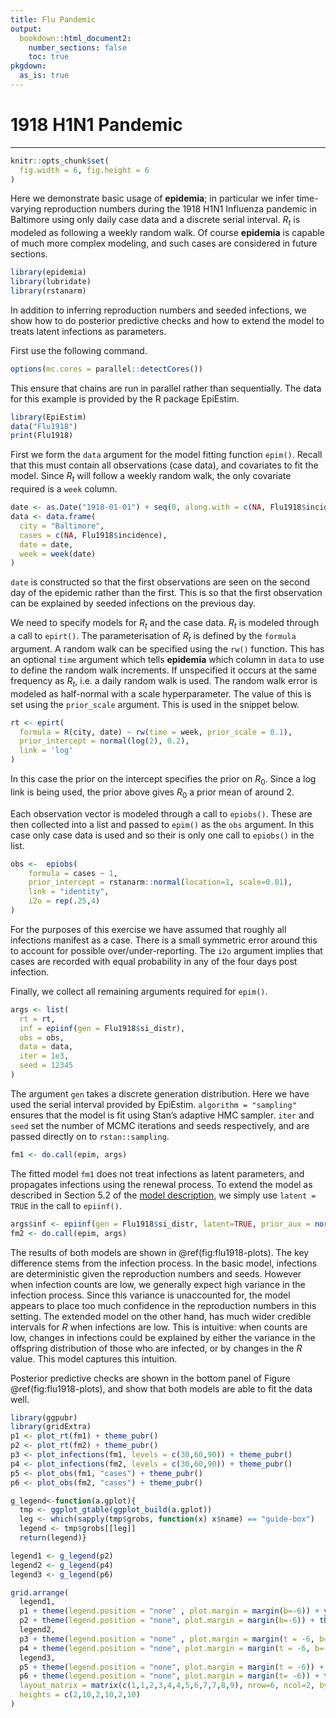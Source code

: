 ```yaml
---
title: Flu Pandemic
output:
  bookdown::html_document2:
    number_sections: false
    toc: true
pkgdown:
  as_is: true
---
```


<style>
.contents .page-header {
    display: none;
  } 
</style>

<div class = "article_container">


# 1918 H1N1 Pandemic 
<hr>

```r
knitr::opts_chunk$set(
  fig.width = 6, fig.height = 6
)
```

Here we demonstrate basic usage of **epidemia**; in particular we infer time-varying
reproduction numbers during the 1918 H1N1 Influenza pandemic in Baltimore using 
only daily case data and a discrete serial interval. $R_t$ is modeled as 
following a weekly random walk. Of course **epidemia** is capable of much more 
complex modeling, and such cases are considered in future sections.

```r
library(epidemia)
library(lubridate)
library(rstanarm)
```

In addition to inferring reproduction numbers and seeded infections, we show 
how to do posterior predictive checks and how to extend the  model to treats latent infections as 
parameters.

First use the following command.
```r
options(mc.cores = parallel::detectCores())
```
This ensure that chains are run in parallel rather than sequentially. The data 
for this example is provided by the R package EpiEstim.

```r
library(EpiEstim)
data("Flu1918")
print(Flu1918)
```

First we form the `data` argument for the model fitting function 
`epim()`. Recall that this must contain all observations (case data), and 
covariates to fit the model. Since $R_t$ will follow a weekly random walk, the 
only covariate required is a `week` column. 
```r
date <- as.Date("1918-01-01") + seq(0, along.with = c(NA, Flu1918$incidence))
data <- data.frame(
  city = "Baltimore",
  cases = c(NA, Flu1918$incidence),
  date = date,
  week = week(date)
)
```
`date` is constructed so that the first observations are seen on the second 
day of the epidemic rather than the first. This is so that the first observation 
can be explained by seeded infections on the previous day.

We need to specify models for $R_t$ and the case data. $R_t$ is modeled through 
a call to `epirt()`. The parameterisation of $R_t$ is defined by the 
`formula` argument. A random walk can be specified using the `rw()` 
function. This has an optional `time` argument which tells **epidemia** which 
column in `data` to use to define the random walk increments. If unspecified it 
occurs at the same frequency as $R_t$, i.e. a daily random walk is used. The random 
walk error is modeled as half-normal with a scale hyperparameter. The value of 
this is set using the `prior_scale` argument. This is used in the snippet 
below.
```r
rt <- epirt(
  formula = R(city, date) ~ rw(time = week, prior_scale = 0.1),
  prior_intercept = normal(log(2), 0.2),
  link = 'log'
)
```
In this case the prior on the intercept specifies the prior on $R_0$. Since a 
log link is being used, the prior above gives $R_0$ a prior mean of around 2. 

Each observation vector is modeled through a call to `epiobs()`. These are 
then collected into a list and passed to `epim()` as the `obs` 
argument. In this case only case data is used and so their is only one call 
to `epiobs()` in the list.
```r
obs <-  epiobs(
    formula = cases ~ 1,
    prior_intercept = rstanarm::normal(location=1, scale=0.01),
    link = "identity",
    i2o = rep(.25,4)
)
```
For the purposes of this exercise we have assumed that roughly all infections 
manifest as a case. There is a small symmetric error around this to account for 
possible over\/under-reporting. The `i2o` argument implies that cases are 
recorded with equal probability in any of the four days post infection. 

Finally, we collect all remaining arguments required for `epim()`.
```r
args <- list(
  rt = rt,
  inf = epiinf(gen = Flu1918$si_distr),
  obs = obs,
  data = data,
  iter = 1e3,
  seed = 12345
)
```

The argument `gen` takes a discrete generation distribution. Here we have 
used the serial interval provided by EpiEstim. `algorithm = "sampling"` 
ensures that the model is fit using Stan's adaptive HMC sampler. `iter` and 
`seed` set the number of MCMC iterations and seeds respectively, and are passed
directly on to `rstan::sampling`. 

```r
fm1 <- do.call(epim, args)
```

The fitted model `fm1` does not treat infections as latent parameters, and 
propagates infections using the renewal process. To extend 
the model as described in Section 5.2 of the 
[model description](model-description.html), we simply use `latent = TRUE` in 
the call to `epiinf()`.
```r
args$inf <- epiinf(gen = Flu1918$si_distr, latent=TRUE, prior_aux = normal(10,2))
fm2 <- do.call(epim, args)
```

The results of both models are shown in \@ref(fig:flu1918-plots). The key difference 
stems from the infection process. In the basic model, infections are deterministic 
given the reproduction numbers and seeds. However when infection counts are low, we 
generally expect high variance in the infection process. Since this 
variance is  unaccounted for, the model appears to place too much confidence in 
the reproduction numbers in this setting. The extended model on the other hand, 
has much wider credible intervals for $R$ when infections are low. This is intuitive:
 when counts are low, changes in infections could be explained by either the 
 variance in the offspring distribution of those who are infected, or by changes 
 in the $R$ value. This model captures this intuition.
 
Posterior predictive checks are shown in the bottom panel of Figure \@ref(fig:flu1918-plots), 
and show that both models are able to fit the data well.

```r
library(ggpubr)
library(gridExtra)
p1 <- plot_rt(fm1) + theme_pubr()
p2 <- plot_rt(fm2) + theme_pubr()
p3 <- plot_infections(fm1, levels = c(30,60,90)) + theme_pubr()
p4 <- plot_infections(fm2, levels = c(30,60,90)) + theme_pubr() 
p5 <- plot_obs(fm1, "cases") + theme_pubr()
p6 <- plot_obs(fm2, "cases") + theme_pubr()

g_legend<-function(a.gplot){
  tmp <- ggplot_gtable(ggplot_build(a.gplot))
  leg <- which(sapply(tmp$grobs, function(x) x$name) == "guide-box")
  legend <- tmp$grobs[[leg]]
  return(legend)}

legend1 <- g_legend(p2)
legend2 <- g_legend(p4)
legend3 <- g_legend(p6)

grid.arrange(
  legend1,
  p1 + theme(legend.position = "none" , plot.margin = margin(b=-6)) + ylim(0, 2.5),
  p2 + theme(legend.position = "none", plot.margin = margin(b=-6)) + theme(axis.title.y = element_blank(), axis.text.y = element_blank(), axis.ticks.y = element_blank()) + ylim(0,2.5),
  legend2,
  p3 + theme(legend.position = "none" , plot.margin = margin(t = -6, b=-6)) + ylim(0, 470),
  p4 + theme(legend.position = "none", plot.margin = margin(t = -6, b=-6)) + theme(axis.title.y = element_blank(), axis.text.y = element_blank(), axis.ticks.y = element_blank()) + ylim(0, 470),
  legend3,
  p5 + theme(legend.position = "none", plot.margin = margin(t = -6)) + ylim(0, 600),
  p6 + theme(legend.position = "none", plot.margin = margin(t= -6)) + theme(axis.title.y = element_blank(), axis.text.y = element_blank(), axis.ticks.y = element_blank()) + ylim(0, 600),
  layout_matrix = matrix(c(1,1,2,3,4,4,5,6,7,7,8,9), nrow=6, ncol=2, byrow=T),
  heights = c(2,10,2,10,2,10)
)
```

</div>
